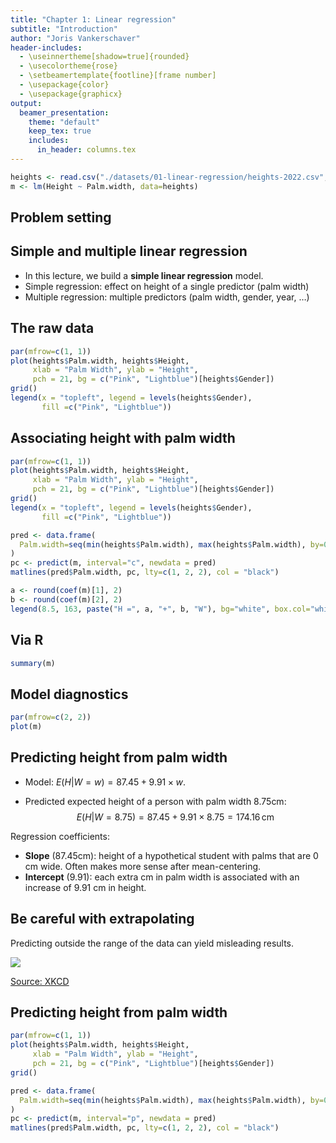 ```yaml
---
title: "Chapter 1: Linear regression"
subtitle: "Introduction"
author: "Joris Vankerschaver"
header-includes:
  - \useinnertheme[shadow=true]{rounded}
  - \usecolortheme{rose}
  - \setbeamertemplate{footline}[frame number]
  - \usepackage{color}
  - \usepackage{graphicx}
output: 
  beamer_presentation:
    theme: "default"
    keep_tex: true
    includes:
      in_header: columns.tex
---
```



```r
heights <- read.csv("./datasets/01-linear-regression/heights-2022.csv", stringsAsFactors = T)
m <- lm(Height ~ Palm.width, data=heights)
```

## Problem setting

\begin{itemize}
\item 26 observations from class of 2021-22 (19 female and 7 male) + 1 professor.
\item Measurement of right \alert{palm width} and \alert{height} (both in cm).
\item Random sample? From which population?
\item Sources of bias, error?
\end{itemize}

\begin{block}{Research questions}
\begin{enumerate}
\item Is there an association between height and palm width?
\item Can we predict a person's height from their palm width?
\item If yes, how confident are we in these results?
\end{enumerate}
\end{block}

## Simple and multiple linear regression

- In this lecture, we build a **simple linear regression** model.
- Simple regression: effect on height of a single predictor (palm width)
- Multiple regression: multiple predictors (palm width, gender, year, ...)

## The raw data

```r
par(mfrow=c(1, 1))
plot(heights$Palm.width, heights$Height, 
     xlab = "Palm Width", ylab = "Height",
     pch = 21, bg = c("Pink", "Lightblue")[heights$Gender])
grid()
legend(x = "topleft", legend = levels(heights$Gender), 
       fill =c("Pink", "Lightblue"))

```

## Associating height with palm width

```r
par(mfrow=c(1, 1))
plot(heights$Palm.width, heights$Height, 
     xlab = "Palm Width", ylab = "Height",
     pch = 21, bg = c("Pink", "Lightblue")[heights$Gender])
grid()
legend(x = "topleft", legend = levels(heights$Gender), 
       fill =c("Pink", "Lightblue"))

pred <- data.frame(
  Palm.width=seq(min(heights$Palm.width), max(heights$Palm.width), by=0.1)
)
pc <- predict(m, interval="c", newdata = pred)
matlines(pred$Palm.width, pc, lty=c(1, 2, 2), col = "black")

a <- round(coef(m)[1], 2)
b <- round(coef(m)[2], 2)
legend(8.5, 163, paste("H =", a, "+", b, "W"), bg="white", box.col="white", adj=0.2)
```

## Via R

\footnotesize
```r
summary(m)
```
\normalsize

## Model diagnostics

```r
par(mfrow=c(2, 2))
plot(m)
```

## Predicting height from palm width

- Model: $E(H|W = w) = 87.45 + 9.91 \times w$. 

- Predicted expected height of a person with palm width 8.75cm:
$$
  E(H|W = 8.75) = 87.45 + 9.91 \times 8.75 =  174.16 \,\text{cm}
$$

Regression coefficients:

- **Slope** (87.45cm): height of a hypothetical student with palms that are 0 cm wide. Often makes more sense after mean-centering.
- **Intercept** (9.91): each extra cm in palm width is associated with an increase of 9.91 cm in height.


## Be careful with extrapolating

Predicting outside the range of the data can yield misleading results.

![](./images/01-linear-regression/xkcd-605.png)

[Source: XKCD](https://xkcd.com/605/)

## Predicting height from palm width

```r
par(mfrow=c(1, 1))
plot(heights$Palm.width, heights$Height, 
     xlab = "Palm Width", ylab = "Height",
     pch = 21, bg = c("Pink", "Lightblue")[heights$Gender])
grid()

pred <- data.frame(
  Palm.width=seq(min(heights$Palm.width), max(heights$Palm.width), by=0.1)
)
pc <- predict(m, interval="p", newdata = pred)
matlines(pred$Palm.width, pc, lty=c(1, 2, 2), col = "black")
```